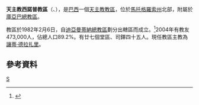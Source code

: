 {{Infobox Roman Catholic diocese
|name=西諾普
|jurisdiction=教區
|latin = Dioecesis Sinopensis
|image =Catedral de Sinop.jpg
|caption = 耶穌聖心主教座堂
|location = [[巴西|巴西]]
|territory = [[馬托格羅索州|馬托格羅索州]]北部
|population = 473,000
|rite = [[罗马礼|罗马礼]]
|patron =
|province =庫亞巴
|established = 1982年
|cathedral = 耶穌聖心主教座堂
|co-cathedral =
|leadership = 主教
|website =
|patriarch=
|metropolitan =
|ordinary =讓蒂·德拉扎里
|coadjutor archbishop =
|coadjutor bishop =
|auxiliary =
|emeritus =
}}
'''天主教西諾普教區'''（{{lang-la|Dioecesis Sinopensis}}、{{lang-pt|Diocese de Sinop}}），是[[巴西|巴西]]一個[[天主教|天主教]][[教區|教區]]，位於[[馬托格羅索州|馬托格羅索州]]北部，附屬於[[天主教庫亞巴總教區|庫亞巴總教區]]。

教區於1982年2月6日，自[[天主教迪亞曼蒂納總教區|迪亞曼蒂納總教區]]劃分出轄區而成立。<ref>{{Cite web |url=http://www.vatican.va/holy_father/john_paul_ii/apost_constitutions/documents/hf_jp-ii_apc_19820206_sinopensis_lt.html |title=升為教區的宗座憲令 |access-date=2013-12-09 |archive-date=2014-05-16 |archive-url=https://web.archive.org/web/20140516235331/http://www.vatican.va/holy_father/john_paul_ii/apost_constitutions/documents/hf_jp-ii_apc_19820206_sinopensis_lt.html |dead-url=no }}</ref>2004年有教友473,000人，佔總人口89.2%。有廿七個堂區、司鐸四十五人。現任教區主教為[[讓蒂·德拉扎里|讓蒂·德拉扎里]]。

==參考資料==
{{reflist}}

[[Category:巴西天主教教區|S]]